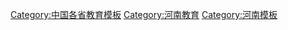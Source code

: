 [[Category:中国各省教育模板|Category:中国各省教育模板]]
[[Category:河南教育|Category:河南教育]]
[[Category:河南模板|Category:河南模板]]